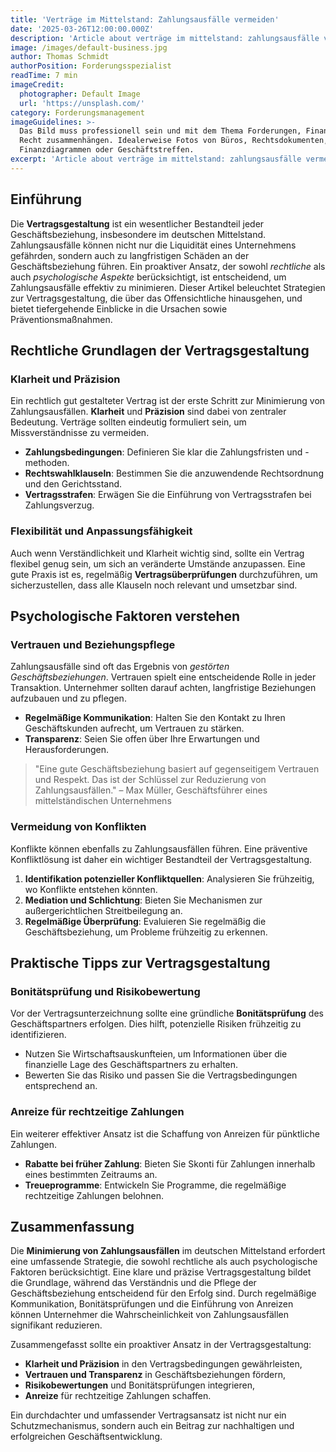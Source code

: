 ```yaml
---
title: 'Verträge im Mittelstand: Zahlungsausfälle vermeiden'
date: '2025-03-26T12:00:00.000Z'
description: 'Article about verträge im mittelstand: zahlungsausfälle vermeiden'
image: /images/default-business.jpg
author: Thomas Schmidt
authorPosition: Forderungsspezialist
readTime: 7 min
imageCredit:
  photographer: Default Image
  url: 'https://unsplash.com/'
category: Forderungsmanagement
imageGuidelines: >-
  Das Bild muss professionell sein und mit dem Thema Forderungen, Finanzen oder
  Recht zusammenhängen. Idealerweise Fotos von Büros, Rechtsdokumenten,
  Finanzdiagrammen oder Geschäftstreffen.
excerpt: 'Article about verträge im mittelstand: zahlungsausfälle vermeiden'
---
```

## Einführung

Die **Vertragsgestaltung** ist ein wesentlicher Bestandteil jeder Geschäftsbeziehung, insbesondere im deutschen Mittelstand. Zahlungsausfälle können nicht nur die Liquidität eines Unternehmens gefährden, sondern auch zu langfristigen Schäden an der Geschäftsbeziehung führen. Ein proaktiver Ansatz, der sowohl *rechtliche* als auch *psychologische Aspekte* berücksichtigt, ist entscheidend, um Zahlungsausfälle effektiv zu minimieren. Dieser Artikel beleuchtet Strategien zur Vertragsgestaltung, die über das Offensichtliche hinausgehen, und bietet tiefergehende Einblicke in die Ursachen sowie Präventionsmaßnahmen.

## Rechtliche Grundlagen der Vertragsgestaltung

### Klarheit und Präzision

Ein rechtlich gut gestalteter Vertrag ist der erste Schritt zur Minimierung von Zahlungsausfällen. **Klarheit** und **Präzision** sind dabei von zentraler Bedeutung. Verträge sollten eindeutig formuliert sein, um Missverständnisse zu vermeiden.

- **Zahlungsbedingungen**: Definieren Sie klar die Zahlungsfristen und -methoden.
- **Rechtswahlklauseln**: Bestimmen Sie die anzuwendende Rechtsordnung und den Gerichtsstand.
- **Vertragsstrafen**: Erwägen Sie die Einführung von Vertragsstrafen bei Zahlungsverzug.

### Flexibilität und Anpassungsfähigkeit

Auch wenn Verständlichkeit und Klarheit wichtig sind, sollte ein Vertrag flexibel genug sein, um sich an veränderte Umstände anzupassen. Eine gute Praxis ist es, regelmäßig **Vertragsüberprüfungen** durchzuführen, um sicherzustellen, dass alle Klauseln noch relevant und umsetzbar sind.

## Psychologische Faktoren verstehen

### Vertrauen und Beziehungspflege

Zahlungsausfälle sind oft das Ergebnis von *gestörten Geschäftsbeziehungen*. Vertrauen spielt eine entscheidende Rolle in jeder Transaktion. Unternehmer sollten darauf achten, langfristige Beziehungen aufzubauen und zu pflegen.

- **Regelmäßige Kommunikation**: Halten Sie den Kontakt zu Ihren Geschäftskunden aufrecht, um Vertrauen zu stärken.
- **Transparenz**: Seien Sie offen über Ihre Erwartungen und Herausforderungen.

> "Eine gute Geschäftsbeziehung basiert auf gegenseitigem Vertrauen und Respekt. Das ist der Schlüssel zur Reduzierung von Zahlungsausfällen." – Max Müller, Geschäftsführer eines mittelständischen Unternehmens

### Vermeidung von Konflikten

Konflikte können ebenfalls zu Zahlungsausfällen führen. Eine präventive Konfliktlösung ist daher ein wichtiger Bestandteil der Vertragsgestaltung.

1. **Identifikation potenzieller Konfliktquellen**: Analysieren Sie frühzeitig, wo Konflikte entstehen könnten.
2. **Mediation und Schlichtung**: Bieten Sie Mechanismen zur außergerichtlichen Streitbeilegung an.
3. **Regelmäßige Überprüfung**: Evaluieren Sie regelmäßig die Geschäftsbeziehung, um Probleme frühzeitig zu erkennen.

## Praktische Tipps zur Vertragsgestaltung

### Bonitätsprüfung und Risikobewertung

Vor der Vertragsunterzeichnung sollte eine gründliche **Bonitätsprüfung** des Geschäftspartners erfolgen. Dies hilft, potenzielle Risiken frühzeitig zu identifizieren.

- Nutzen Sie Wirtschaftsauskunfteien, um Informationen über die finanzielle Lage des Geschäftspartners zu erhalten.
- Bewerten Sie das Risiko und passen Sie die Vertragsbedingungen entsprechend an.

### Anreize für rechtzeitige Zahlungen

Ein weiterer effektiver Ansatz ist die Schaffung von Anreizen für pünktliche Zahlungen.

- **Rabatte bei früher Zahlung**: Bieten Sie Skonti für Zahlungen innerhalb eines bestimmten Zeitraums an.
- **Treueprogramme**: Entwickeln Sie Programme, die regelmäßige rechtzeitige Zahlungen belohnen.

## Zusammenfassung

Die **Minimierung von Zahlungsausfällen** im deutschen Mittelstand erfordert eine umfassende Strategie, die sowohl rechtliche als auch psychologische Faktoren berücksichtigt. Eine klare und präzise Vertragsgestaltung bildet die Grundlage, während das Verständnis und die Pflege der Geschäftsbeziehung entscheidend für den Erfolg sind. Durch regelmäßige Kommunikation, Bonitätsprüfungen und die Einführung von Anreizen können Unternehmer die Wahrscheinlichkeit von Zahlungsausfällen signifikant reduzieren.

Zusammengefasst sollte ein proaktiver Ansatz in der Vertragsgestaltung:

- **Klarheit und Präzision** in den Vertragsbedingungen gewährleisten,
- **Vertrauen und Transparenz** in Geschäftsbeziehungen fördern,
- **Risikobewertungen** und Bonitätsprüfungen integrieren,
- **Anreize** für rechtzeitige Zahlungen schaffen.

Ein durchdachter und umfassender Vertragsansatz ist nicht nur ein Schutzmechanismus, sondern auch ein Beitrag zur nachhaltigen und erfolgreichen Geschäftsentwicklung.
